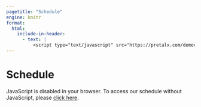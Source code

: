```yaml
---
pagetitle: "Schedule"
engine: knitr
format:
  html:
    include-in-header:
      - text: |
          <script type="text/javascript" src="https://pretalx.com/democon/schedule/widget/v2.en.js"></script>
---
```


:::::: grid
::: {#sponsors_banner .g-col-12 .title}
# Schedule
:::

::: {.g-col-12 .full_text_block}

```{=html}
<pretalx-schedule event-url="https://conf.nectric.com.au/iif-osf-2025/" locale="en" style="--pretalx-clr-primary: #3aa57c"></pretalx-schedule>
<noscript>
   <div class="pretalx-widget">
        <div class="pretalx-widget-info-message">
            JavaScript is disabled in your browser. To access our schedule without JavaScript,
            please <a target="_blank" href="https://conf.nectric.com.au/iif-osf-2025/">click here</a>.
        </div>
    </div>
</noscript>
```

<!-- Please note that all session times are listed below in CST (China Standard Time, GMT+8). -->

<!-- ### 25th June -->

<!-- -   6:00pm - 8:30pm: Welcome reception dinner -->

<!-- ### 26th June -->

<!-- | Time | Activity/Presenter | Topic | Discussants | -->
<!-- |---------------|--------------------|------------------------|---------------| -->
<!-- | 09:00–09:05 | Welcome |  |  | -->
<!-- | 09:05–09:45 | Rob Hyndman | 25 years of open source forecasting software |  | -->
<!-- | 09:45–10:25 | Mitchell O'Hara-Wild | Forecasting framework packages for R | Anthony Bagnall | -->
<!-- | 10:25–10:55 | **Morning Tea** |  |  | -->
<!-- | 10:55–11:35 | Daniele Girolimetto | FoReco: From foundations to frontiers | Charupriya Sharma | -->
<!-- | 11:35–12:15 | Lorenzo Zambon & Anubhab Biswas | Probabilistic forecast reconciliation | Olivier Sprangers | -->
<!-- | 12:15–13:45 | **Lunch** |  |  | -->
<!-- | 13:45–14:25 | Kandrika Pritularga | Forecasting smoothly with smooth() package: a practical guide | Tomasz Wojciech Wozniak | -->
<!-- | 14:25–15:05 | Filotas Theodosiou | Migrating ADAM's capabilities into Python | Pablo Montero-Manso | -->
<!-- | 15:05–15:35 | **Afternoon Tea** |  |  | -->
<!-- | 15:35–16:15 | Tomasz Wojciech Wozniak | Bayesian Structural Vector Autoregressions | Rob Hyndman | -->
<!-- | 16:15–16:55 | Anirban Ray & Franz Király | TBA | Christoph Bergmeir | -->
<!-- | 16:55–17:00 | Closing Remarks for the First Day |  |  | -->

<!-- ------------------------------------------------------------------------ -->

<!-- ## 27th June -->

<!-- | Time | Activity/Presenter | Topic | Discussants | -->
<!-- |---------------|--------------------|------------------------|---------------| -->
<!-- | 09:00–09:40 | Pablo Montero-Manso | Forecasting 2.0: A Framework for Near-Optimal Time Series Forecasting and Inference via Pre-Trained Models | Kandrika Pritularga | -->
<!-- | 09:40–10:20 | Anthony Bagnall | Forecasting with aeon | Mitchell O'Hara-Wild | -->
<!-- | 10:20–10:50 | **Morning Tea** |  |  | -->
<!-- | 10:50–11:30 | Azul Garza | TBA | Filotas Theodosiou | -->
<!-- | 11:30–12:10 | Haixu Wu | Deep Time Series Forecasting: Tools and Open Challenges | Arjun Ashok | -->
<!-- | 12:10–13:40 | **Lunch** |  |  | -->
<!-- | 13:40–14:20 | Charupriya Sharma | FlowRec, reformulation of forecast reconciliation | Daniele Girolimetto | -->
<!-- | 14:20–15:00 | Arjun Ashok | Context-aided forecasting | Joaquin Amat Rodrigo | -->
<!-- | 15:00–15:30 | **Afternoon Tea** |  |  | -->
<!-- | 15:30–16:10 | Resul Akay | Durbyn.jl: A Julia Framework for Time Series Forecasting | Yangzhuoran Yang | -->
<!-- | 16:10–16:50 | Mariana Menchero García | A Look Under the Hood of StatsForecast | Resul Akay | -->
<!-- | 16:50–17:00 | Closing Remarks |  |  | -->
:::

<div>

</div>
::::::

